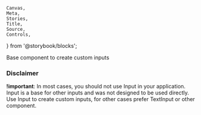 	Canvas,
	Meta,
	Stories,
	Title,
	Source,
	Controls,
} from '@storybook/blocks';

<Meta of={TextInputStories} />

<Title>TextInput</Title>

Base component to create custom inputs

<Canvas of={TextInputStories.Usage} />

<Controls of={TextInputStories.Usage} />

### Disclaimer

**!important**: In most cases, you should not use Input in your application.
Input is a base for other inputs and was not designed to be used directly.
Use Input to create custom inputs, for other cases prefer TextInput or other component.

```js
import { Input, TextInput } from '@mantine/core';

// Incorrect usage, input is not accessible
function Incorrect() {
	return (
		<Input.Wrapper label='Input label'>
			<Input />
		</Input.Wrapper>
	);
}

// Use TextInput instead of Input everywhere you want to use Input,
// it is accessible by default and includes Input.Wrapper
function Correct() {
	return <TextInput label='Input label' description='Input description' />;
}
```

<Stories />
